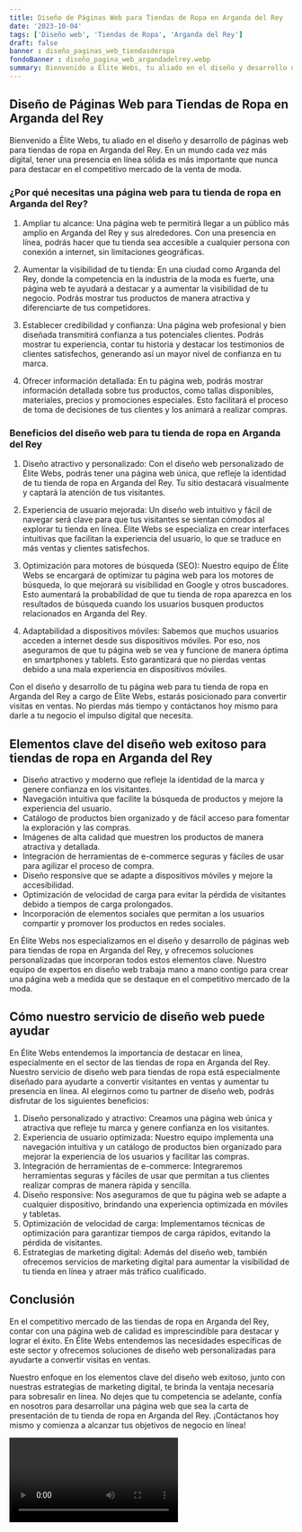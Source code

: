 ```yaml
---
title: Diseño de Páginas Web para Tiendas de Ropa en Arganda del Rey
date: '2023-10-04'
tags: ['Diseño web', 'Tiendas de Ropa', 'Arganda del Rey']
draft: false
banner : diseño_paginas_web_tiendasderopa
fondoBanner : diseño_pagina_web_argandadelrey.webp
summary: Bienvenido a Élite Webs, tu aliado en el diseño y desarrollo de páginas web para tiendas de ropa en Arganda del Rey. En un mundo cada vez más digital, tener una presencia en línea sólida es más importante que nunca para destacar en el competitivo mercado de la venta de moda. 
---
```


## Diseño de Páginas Web para Tiendas de Ropa en Arganda del Rey

Bienvenido a Élite Webs, tu aliado en el diseño y desarrollo de páginas web para tiendas de ropa en Arganda del Rey. En un mundo cada vez más digital, tener una presencia en línea sólida es más importante que nunca para destacar en el competitivo mercado de la venta de moda. 

### ¿Por qué necesitas una página web para tu tienda de ropa en Arganda del Rey?

1. Ampliar tu alcance: Una página web te permitirá llegar a un público más amplio en Arganda del Rey y sus alrededores. Con una presencia en línea, podrás hacer que tu tienda sea accesible a cualquier persona con conexión a internet, sin limitaciones geográficas.

2. Aumentar la visibilidad de tu tienda: En una ciudad como Arganda del Rey, donde la competencia en la industria de la moda es fuerte, una página web te ayudará a destacar y a aumentar la visibilidad de tu negocio. Podrás mostrar tus productos de manera atractiva y diferenciarte de tus competidores.

3. Establecer credibilidad y confianza: Una página web profesional y bien diseñada transmitirá confianza a tus potenciales clientes. Podrás mostrar tu experiencia, contar tu historia y destacar los testimonios de clientes satisfechos, generando así un mayor nivel de confianza en tu marca.

4. Ofrecer información detallada: En tu página web, podrás mostrar información detallada sobre tus productos, como tallas disponibles, materiales, precios y promociones especiales. Esto facilitará el proceso de toma de decisiones de tus clientes y los animará a realizar compras.

### Beneficios del diseño web para tu tienda de ropa en Arganda del Rey

1. Diseño atractivo y personalizado: Con el diseño web personalizado de Élite Webs, podrás tener una página web única, que refleje la identidad de tu tienda de ropa en Arganda del Rey. Tu sitio destacará visualmente y captará la atención de tus visitantes.

2. Experiencia de usuario mejorada: Un diseño web intuitivo y fácil de navegar será clave para que tus visitantes se sientan cómodos al explorar tu tienda en línea. Élite Webs se especializa en crear interfaces intuitivas que facilitan la experiencia del usuario, lo que se traduce en más ventas y clientes satisfechos.

3. Optimización para motores de búsqueda (SEO): Nuestro equipo de Élite Webs se encargará de optimizar tu página web para los motores de búsqueda, lo que mejorará su visibilidad en Google y otros buscadores. Esto aumentará la probabilidad de que tu tienda de ropa aparezca en los resultados de búsqueda cuando los usuarios busquen productos relacionados en Arganda del Rey.

4. Adaptabilidad a dispositivos móviles: Sabemos que muchos usuarios acceden a internet desde sus dispositivos móviles. Por eso, nos aseguramos de que tu página web se vea y funcione de manera óptima en smartphones y tablets. Esto garantizará que no pierdas ventas debido a una mala experiencia en dispositivos móviles.

Con el diseño y desarrollo de tu página web para tu tienda de ropa en Arganda del Rey a cargo de Élite Webs, estarás posicionado para convertir visitas en ventas. No pierdas más tiempo y contáctanos hoy mismo para darle a tu negocio el impulso digital que necesita.

<GifSeo />

<Cta />

## Elementos clave del diseño web exitoso para tiendas de ropa en Arganda del Rey

- Diseño atractivo y moderno que refleje la identidad de la marca y genere confianza en los visitantes.
- Navegación intuitiva que facilite la búsqueda de productos y mejore la experiencia del usuario.
- Catálogo de productos bien organizado y de fácil acceso para fomentar la exploración y las compras.
- Imágenes de alta calidad que muestren los productos de manera atractiva y detallada.
- Integración de herramientas de e-commerce seguras y fáciles de usar para agilizar el proceso de compra.
- Diseño responsive que se adapte a dispositivos móviles y mejore la accesibilidad.
- Optimización de velocidad de carga para evitar la pérdida de visitantes debido a tiempos de carga prolongados.
- Incorporación de elementos sociales que permitan a los usuarios compartir y promover los productos en redes sociales.

En Élite Webs nos especializamos en el diseño y desarrollo de páginas web para tiendas de ropa en Arganda del Rey, y ofrecemos soluciones personalizadas que incorporan todos estos elementos clave. Nuestro equipo de expertos en diseño web trabaja mano a mano contigo para crear una página web a medida que se destaque en el competitivo mercado de la moda. 

## Cómo nuestro servicio de diseño web puede ayudar

En Élite Webs entendemos la importancia de destacar en línea, especialmente en el sector de las tiendas de ropa en Arganda del Rey. Nuestro servicio de diseño web para tiendas de ropa está especialmente diseñado para ayudarte a convertir visitantes en ventas y aumentar tu presencia en línea. Al elegirnos como tu partner de diseño web, podrás disfrutar de los siguientes beneficios:

1. Diseño personalizado y atractivo: Creamos una página web única y atractiva que refleje tu marca y genere confianza en los visitantes. 
2. Experiencia de usuario optimizada: Nuestro equipo implementa una navegación intuitiva y un catálogo de productos bien organizado para mejorar la experiencia de los usuarios y facilitar las compras.
3. Integración de herramientas de e-commerce: Integraremos herramientas seguras y fáciles de usar que permitan a tus clientes realizar compras de manera rápida y sencilla.
4. Diseño responsive: Nos aseguramos de que tu página web se adapte a cualquier dispositivo, brindando una experiencia optimizada en móviles y tabletas.
5. Optimización de velocidad de carga: Implementamos técnicas de optimización para garantizar tiempos de carga rápidos, evitando la pérdida de visitantes.
6. Estrategias de marketing digital: Además del diseño web, también ofrecemos servicios de marketing digital para aumentar la visibilidad de tu tienda en línea y atraer más tráfico cualificado.

## Conclusión

En el competitivo mercado de las tiendas de ropa en Arganda del Rey, contar con una página web de calidad es imprescindible para destacar y lograr el éxito. En Élite Webs entendemos las necesidades específicas de este sector y ofrecemos soluciones de diseño web personalizadas para ayudarte a convertir visitas en ventas.

Nuestro enfoque en los elementos clave del diseño web exitoso, junto con nuestras estrategias de marketing digital, te brinda la ventaja necesaria para sobresalir en línea. No dejes que tu competencia se adelante, confía en nosotros para desarrollar una página web que sea la carta de presentación de tu tienda de ropa en Arganda del Rey. ¡Contáctanos hoy mismo y comienza a alcanzar tus objetivos de negocio en línea!

<Video />

<CtaBot job='Tiendas de Ropa' city='Arganda del Rey'/>

<Gmaps query='Arganda del Rey+españa+maps' />